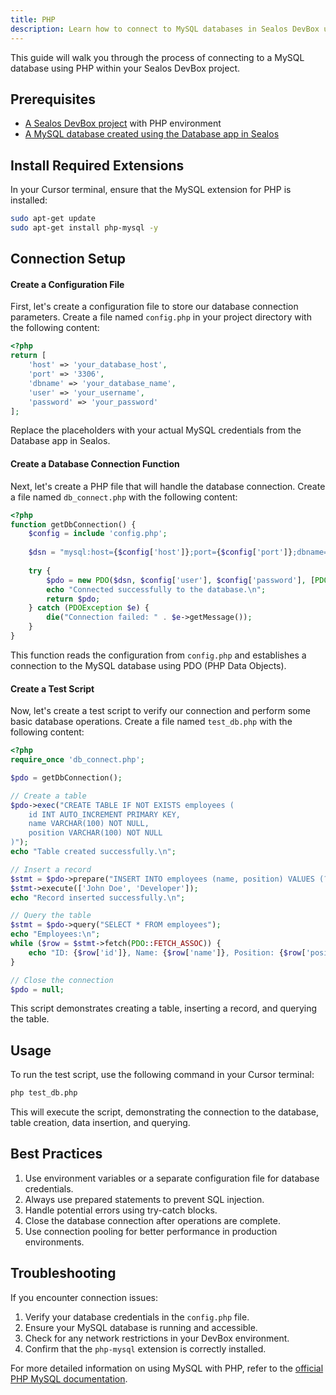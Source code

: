 ```yaml
---
title: PHP
description: Learn how to connect to MySQL databases in Sealos DevBox using PHP
---
```


This guide will walk you through the process of connecting to a MySQL database using PHP within your Sealos DevBox project.

## Prerequisites

- [A Sealos DevBox project](/docs/guides/fundamentals/create-a-project) with PHP environment
- [A MySQL database created using the Database app in Sealos](./)

## Install Required Extensions

In your Cursor terminal, ensure that the MySQL extension for PHP is installed:

```bash
sudo apt-get update
sudo apt-get install php-mysql -y
```

## Connection Setup

<div className='fd-steps [&_h4]:fd-step'>

#### Create a Configuration File

First, let's create a configuration file to store our database connection parameters. Create a file named `config.php` in your project directory with the following content:

```php title="config.php"
<?php
return [
    'host' => 'your_database_host',
    'port' => '3306',
    'dbname' => 'your_database_name',
    'user' => 'your_username',
    'password' => 'your_password'
];
```

Replace the placeholders with your actual MySQL credentials from the Database app in Sealos.

#### Create a Database Connection Function

Next, let's create a PHP file that will handle the database connection. Create a file named `db_connect.php` with the following content:

```php title="db_connect.php"
<?php
function getDbConnection() {
    $config = include 'config.php';
    
    $dsn = "mysql:host={$config['host']};port={$config['port']};dbname={$config['dbname']};charset=utf8mb4";
    
    try {
        $pdo = new PDO($dsn, $config['user'], $config['password'], [PDO::ATTR_ERRMODE => PDO::ERRMODE_EXCEPTION]);
        echo "Connected successfully to the database.\n";
        return $pdo;
    } catch (PDOException $e) {
        die("Connection failed: " . $e->getMessage());
    }
}
```

This function reads the configuration from `config.php` and establishes a connection to the MySQL database using PDO (PHP Data Objects).

#### Create a Test Script

Now, let's create a test script to verify our connection and perform some basic database operations. Create a file named `test_db.php` with the following content:

```php title="test_db.php"
<?php
require_once 'db_connect.php';

$pdo = getDbConnection();

// Create a table
$pdo->exec("CREATE TABLE IF NOT EXISTS employees (
    id INT AUTO_INCREMENT PRIMARY KEY,
    name VARCHAR(100) NOT NULL,
    position VARCHAR(100) NOT NULL
)");
echo "Table created successfully.\n";

// Insert a record
$stmt = $pdo->prepare("INSERT INTO employees (name, position) VALUES (?, ?)");
$stmt->execute(['John Doe', 'Developer']);
echo "Record inserted successfully.\n";

// Query the table
$stmt = $pdo->query("SELECT * FROM employees");
echo "Employees:\n";
while ($row = $stmt->fetch(PDO::FETCH_ASSOC)) {
    echo "ID: {$row['id']}, Name: {$row['name']}, Position: {$row['position']}\n";
}

// Close the connection
$pdo = null;
```

This script demonstrates creating a table, inserting a record, and querying the table.

</div>

## Usage

To run the test script, use the following command in your Cursor terminal:

```bash
php test_db.php
```

This will execute the script, demonstrating the connection to the database, table creation, data insertion, and querying.

## Best Practices

1. Use environment variables or a separate configuration file for database credentials.
2. Always use prepared statements to prevent SQL injection.
3. Handle potential errors using try-catch blocks.
4. Close the database connection after operations are complete.
5. Use connection pooling for better performance in production environments.

## Troubleshooting

If you encounter connection issues:

1. Verify your database credentials in the `config.php` file.
2. Ensure your MySQL database is running and accessible.
3. Check for any network restrictions in your DevBox environment.
4. Confirm that the `php-mysql` extension is correctly installed.

For more detailed information on using MySQL with PHP, refer to the [official PHP MySQL documentation](https://www.php.net/manual/en/book.mysql.php).